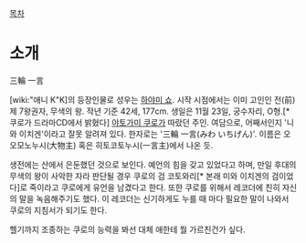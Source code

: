 
[[목차]]

= 소개 =

三輪 一言

[wiki:"애니 K"K]의 등장인물로 성우는 [[하야미 쇼]]. 시작 시점에서는 이미 고인인 전(前) 제 7왕권자, 무색의 왕. 작년 기준 42세, 177cm. 생일은 11월 23일, 궁수자리, O형.[* 쿠로가 드라마CD에서 밝혔다] [[야토가미 쿠로]]가 따랐던 주인. 여담으로, 어째서인지 '니와 이치겐'이라고 잘못 알려져 있다. 한자로는 '三輪 一言(みわ いちげん)'. 이름은 오오모노누시(大物主) 혹은 히토코토누시(一言主)에서 나온 듯.

생전에는 산에서 은둔했던 것으로 보인다. 예언의 힘을 갖고 있었다고 하며, 만일 후대의 무색의 왕이 사악한 자라 판단될 경우 쿠로의 검 코토와리[* 본래 미와 이치겐의 검이었다]로 죽이라고 쿠로에게 유언을 남겼다고 한다. 또한 쿠로를 위해서 레코더에 친히 자신의 말을 녹음해주기도 했다. 이 레코더는 신기하게도 누를 때 마다 필요한 말이 나와서 쿠로의 지침서가 되기도 한다.

헬기까지 조종하는 쿠로의 능력을 봐선 대체 애한테 뭘 가르친건가 싶다.
